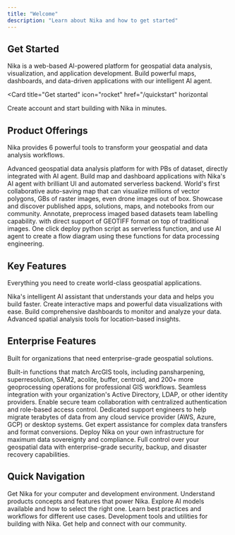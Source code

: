 ```yaml
---
title: "Welcome"
description: "Learn about Nika and how to get started"
---
```


## Get Started

Nika is a web-based AI-powered platform for geospatial data analysis, visualization, and application development. Build powerful maps, dashboards, and data-driven applications with our intelligent AI agent.

<Card
  title="Get started"
  icon="rocket"
  href="/quickstart"
  horizontal
>
  Create account and start building with Nika in minutes.
</Card>

## Product Offerings

Nika provides 6 powerful tools to transform your geospatial and data analysis workflows.

<Columns cols={2}>
  <Card
    title="NikaWorkspace"
    icon="chart-line"
    href="/products/nika-workspace"
  >
    Advanced geospatial data analysis platform for with PBs of dataset, directly integrated with AI agent.
  </Card>
  <Card
    title="NikaStudio"
    icon="code"
    href="/products/nika-studio"
  >
    Build map and dashboard applications with Nika's AI agent with brilliant UI and automated serverless backend.
  </Card>
  <Card
    title="NikaMap"
    icon="globe"
    href="/products/nika-map"
  >
    World's first collaborative auto-saving map that can visualize millions of vector polygons, GBs of raster images, even drone images out of box.
  </Card>
  <Card
    title="NikaHub"
    icon="images"
    href="/products/nika-hub"
  >
    Showcase and discover published apps, solutions, maps, and notebooks from our community.
  </Card>
    <Card
    title="NikaLabeller"
    icon="pencil"
    href="/products/nika-labeller"
  >
    Annotate, preprocess imaged based datasets team labelling capability. with direct support of GEOTIFF format on top of traditional images.
  </Card>
    <Card
    title="NikaETL"
    icon="water"
    href="/products/nika-etl"
  >
    One click deploy python script as serverless function, and use AI agent to create a flow diagram using these functions for data processing engineering.
  </Card>
</Columns>

## Key Features

Everything you need to create world-class geospatial applications.

<Columns cols={2}>
  <Card
    title="AI Agent"
    icon="brain"
  >
    Nika's intelligent AI assistant that understands your data and helps you build faster.
  </Card>
  <Card
    title="Maps & Visualization"
    icon="map"
  >
    Create interactive maps and powerful data visualizations with ease.
  </Card>
  <Card
    title="Analytical Databases"
    icon="database"
  >
    Build comprehensive dashboards to monitor and analyze your data.
  </Card>
  <Card
    title="Geospatial Analysis"
    icon="location-dot"
  >
    Advanced spatial analysis tools for location-based insights.
  </Card>
</Columns>

## Enterprise Features

Built for organizations that need enterprise-grade geospatial solutions.

<Columns cols={2}>
  <Card
    title="Advanced Geoprocessing"
    icon="tree"
  >
    Built-in functions that match ArcGIS tools, including pansharpening, superresolution, SAM2, acolite, buffer, centroid, and 200+ more geoprocessing operations for professional GIS workflows.
  </Card>
  <Card
    title="Single Sign-On (SSO)"
    icon="shield-check"
  >
    Seamless integration with your organization's Active Directory, LDAP, or other identity providers. Enable secure team collaboration with centralized authentication and role-based access control.
  </Card>
  <Card
    title="Data Migration Support"
    icon="cloud-arrow-up"
  >
    Dedicated support engineers to help migrate terabytes of data from any cloud service provider (AWS, Azure, GCP) or desktop systems. Get expert assistance for complex data transfers and format conversions.
  </Card>
  <Card
    title="On-Premise Deployment"
    icon="server"
  >
    Deploy Nika on your own infrastructure for maximum data sovereignty and compliance. Full control over your geospatial data with enterprise-grade security, backup, and disaster recovery capabilities.
  </Card>
</Columns>

## Quick Navigation

<Columns cols={3}>
  <Card
    title="Quickstart"
    icon="play"
    href="/quickstart"
  >
    Get Nika for your computer and development environment.
  </Card>
  <Card
    title="Concepts"
    icon="lightbulb"
    href="/concepts"
  >
    Understand products concepts and features that power Nika.
  </Card>
  <Card
    title="Models"
    icon="microchip"
    href="/models/ai-models"
  >
    Explore AI models available and how to select the right one.
  </Card>
  <Card
    title="Guides"
    icon="book"
    href="/guides"
  >
    Learn best practices and workflows for different use cases.
  </Card>
  <Card
    title="Integration"
    icon="wrench"
    href="/integrations"
  >
    Development tools and utilities for building with Nika.
  </Card>
  <Card
    title="Support"
    icon="headset"
    href="/support"
  >
    Get help and connect with our community.
  </Card>
</Columns>
